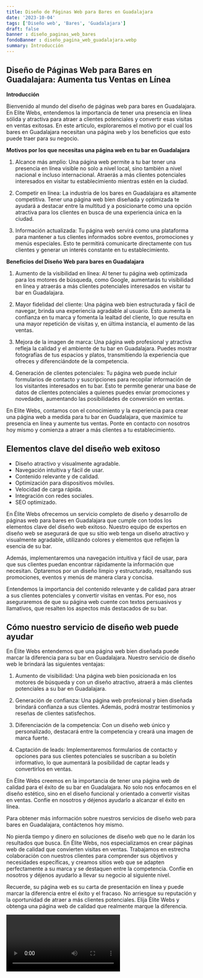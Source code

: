 ```yaml
---
title: Diseño de Páginas Web para Bares en Guadalajara
date: '2023-10-04'
tags: ['Diseño web', 'Bares', 'Guadalajara']
draft: false
banner : diseño_paginas_web_bares
fondoBanner : diseño_pagina_web_guadalajara.webp
summary: Introducción
---
```


## **Diseño de Páginas Web para Bares en Guadalajara: Aumenta tus Ventas en Línea**

**Introducción**

Bienvenido al mundo del diseño de páginas web para bares en Guadalajara. En Elite Webs, entendemos la importancia de tener una presencia en línea sólida y atractiva para atraer a clientes potenciales y convertir esas visitas en ventas exitosas. En este artículo, exploraremos el motivo por el cual los bares en Guadalajara necesitan una página web y los beneficios que esto puede traer para su negocio. 

**Motivos por los que necesitas una página web en tu bar en Guadalajara**

1. Alcance más amplio: Una página web permite a tu bar tener una presencia en línea visible no solo a nivel local, sino también a nivel nacional e incluso internacional. Atraerás a más clientes potenciales interesados en visitar tu establecimiento mientras estén en la ciudad.

2. Competir en línea: La industria de los bares en Guadalajara es altamente competitiva. Tener una página web bien diseñada y optimizada te ayudará a destacar entre la multitud y a posicionarte como una opción atractiva para los clientes en busca de una experiencia única en la ciudad.

3. Información actualizada: Tu página web servirá como una plataforma para mantener a tus clientes informados sobre eventos, promociones y menús especiales. Esto te permitirá comunicarte directamente con tus clientes y generar un interés constante en tu establecimiento.

**Beneficios del Diseño Web para bares en Guadalajara**

1. Aumento de la visibilidad en línea: Al tener tu página web optimizada para los motores de búsqueda, como Google, aumentarás tu visibilidad en línea y atraerás a más clientes potenciales interesados en visitar tu bar en Guadalajara.

2. Mayor fidelidad del cliente: Una página web bien estructurada y fácil de navegar, brinda una experiencia agradable al usuario. Esto aumenta la confianza en tu marca y fomenta la lealtad del cliente, lo que resulta en una mayor repetición de visitas y, en última instancia, el aumento de las ventas.

3. Mejora de la imagen de marca: Una página web profesional y atractiva refleja la calidad y el ambiente de tu bar en Guadalajara. Puedes mostrar fotografías de tus espacios y platos, transmitiendo la experiencia que ofreces y diferenciándote de la competencia.

4. Generación de clientes potenciales: Tu página web puede incluir formularios de contacto y suscripciones para recopilar información de los visitantes interesados en tu bar. Esto te permite generar una base de datos de clientes potenciales a quienes puedes enviar promociones y novedades, aumentando las posibilidades de conversión en ventas.

En Elite Webs, contamos con el conocimiento y la experiencia para crear una página web a medida para tu bar en Guadalajara, que maximice tu presencia en línea y aumente tus ventas. Ponte en contacto con nosotros hoy mismo y comienza a atraer a más clientes a tu establecimiento.

<GifSeo />

<Cta />

## Elementos clave del diseño web exitoso

- Diseño atractivo y visualmente agradable.
- Navegación intuitiva y fácil de usar.
- Contenido relevante y de calidad.
- Optimización para dispositivos móviles.
- Velocidad de carga rápida.
- Integración con redes sociales.
- SEO optimizado.

En Élite Webs ofrecemos un servicio completo de diseño y desarrollo de páginas web para bares en Guadalajara que cumple con todos los elementos clave del diseño web exitoso. Nuestro equipo de expertos en diseño web se asegurará de que su sitio web tenga un diseño atractivo y visualmente agradable, utilizando colores y elementos que reflejen la esencia de su bar.

Además, implementaremos una navegación intuitiva y fácil de usar, para que sus clientes puedan encontrar rápidamente la información que necesitan. Optaremos por un diseño limpio y estructurado, resaltando sus promociones, eventos y menús de manera clara y concisa.

Entendemos la importancia del contenido relevante y de calidad para atraer a sus clientes potenciales y convertir visitas en ventas. Por eso, nos aseguraremos de que su página web cuente con textos persuasivos y llamativos, que resalten los aspectos más destacados de su bar.

## Cómo nuestro servicio de diseño web puede ayudar

En Élite Webs entendemos que una página web bien diseñada puede marcar la diferencia para su bar en Guadalajara. Nuestro servicio de diseño web le brindará las siguientes ventajas:

1. Aumento de visibilidad: Una página web bien posicionada en los motores de búsqueda y con un diseño atractivo, atraerá a más clientes potenciales a su bar en Guadalajara.

2. Generación de confianza: Una página web profesional y bien diseñada brindará confianza a sus clientes. Además, podrá mostrar testimonios y reseñas de clientes satisfechos.

3. Diferenciación de la competencia: Con un diseño web único y personalizado, destacará entre la competencia y creará una imagen de marca fuerte.

4. Captación de leads: Implementaremos formularios de contacto y opciones para sus clientes potenciales se suscriban a su boletín informativo, lo que aumentará la posibilidad de captar leads y convertirlos en ventas.

En Élite Webs creemos en la importancia de tener una página web de calidad para el éxito de su bar en Guadalajara. No solo nos enfocamos en el diseño estético, sino en el diseño funcional y orientado a convertir visitas en ventas. Confíe en nosotros y déjenos ayudarlo a alcanzar el éxito en línea.

Para obtener más información sobre nuestros servicios de diseño web para bares en Guadalajara, contáctenos hoy mismo.

No pierda tiempo y dinero en soluciones de diseño web que no le darán los resultados que busca. En Élite Webs, nos especializamos en crear páginas web de calidad que convierten visitas en ventas. Trabajamos en estrecha colaboración con nuestros clientes para comprender sus objetivos y necesidades específicas, y creamos sitios web que se adapten perfectamente a su marca y se destaquen entre la competencia. Confíe en nosotros y déjenos ayudarlo a llevar su negocio al siguiente nivel.

Recuerde, su página web es su carta de presentación en línea y puede marcar la diferencia entre el éxito y el fracaso. No arriesgue su reputación y la oportunidad de atraer a más clientes potenciales. Elija Élite Webs y obtenga una página web de calidad que realmente marque la diferencia.

<Video />

<CtaBot job='Bares' city='Guadalajara'/>

<Gmaps query='Guadalajara+españa+maps' />